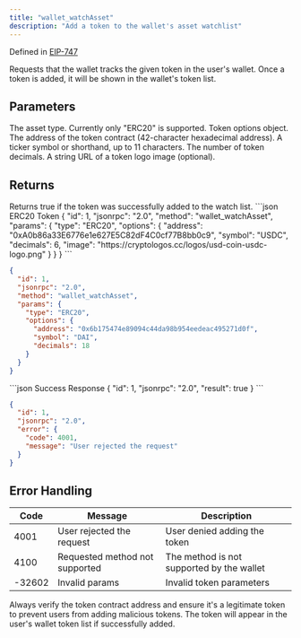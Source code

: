 ```yaml
---
title: "wallet_watchAsset"
description: "Add a token to the wallet's asset watchlist"
---
```


Defined in [EIP-747](https://eips.ethereum.org/EIPS/eip-747)

<Info>
Requests that the wallet tracks the given token in the user's wallet. Once a token is added, it will be shown in the wallet's token list.
</Info>

## Parameters

<ParamField body="type" type="string" required>
The asset type. Currently only "ERC20" is supported.
</ParamField>

<ParamField body="options" type="object" required>
Token options object.

<Expandable title="Options properties">
<ParamField body="address" type="string" required>
The address of the token contract (42-character hexadecimal address).
</ParamField>

<ParamField body="symbol" type="string" required>
A ticker symbol or shorthand, up to 11 characters.
</ParamField>

<ParamField body="decimals" type="number" required>
The number of token decimals.
</ParamField>

<ParamField body="image" type="string">
A string URL of a token logo image (optional).
</ParamField>
</Expandable>
</ParamField>

## Returns

<ResponseField name="result" type="boolean">
Returns true if the token was successfully added to the watch list.
</ResponseField>

<RequestExample>
```json ERC20 Token
{
  "id": 1,
  "jsonrpc": "2.0",
  "method": "wallet_watchAsset",
  "params": {
    "type": "ERC20",
    "options": {
      "address": "0xA0b86a33E6776e1e627E5C82dF4C0cf77B8bb0c9",
      "symbol": "USDC",
      "decimals": 6,
      "image": "https://cryptologos.cc/logos/usd-coin-usdc-logo.png"
    }
  }
}
```

```json Custom Token
{
  "id": 1,
  "jsonrpc": "2.0",
  "method": "wallet_watchAsset",
  "params": {
    "type": "ERC20",
    "options": {
      "address": "0x6b175474e89094c44da98b954eedeac495271d0f",
      "symbol": "DAI",
      "decimals": 18
    }
  }
}
```
</RequestExample>

<ResponseExample>
```json Success Response
{
  "id": 1,
  "jsonrpc": "2.0",
  "result": true
}
```

```json User Rejected
{
  "id": 1,
  "jsonrpc": "2.0",
  "error": {
    "code": 4001,
    "message": "User rejected the request"
  }
}
```
</ResponseExample>

## Error Handling

| Code | Message                        | Description |
| ---- | ------------------------------ | ----------- |
| 4001 | User rejected the request      | User denied adding the token |
| 4100 | Requested method not supported | The method is not supported by the wallet |
| -32602 | Invalid params                 | Invalid token parameters |

<Warning>
Always verify the token contract address and ensure it's a legitimate token to prevent users from adding malicious tokens.
</Warning>

<Info>
The token will appear in the user's wallet token list if successfully added.
</Info>


<PolicyBanner />